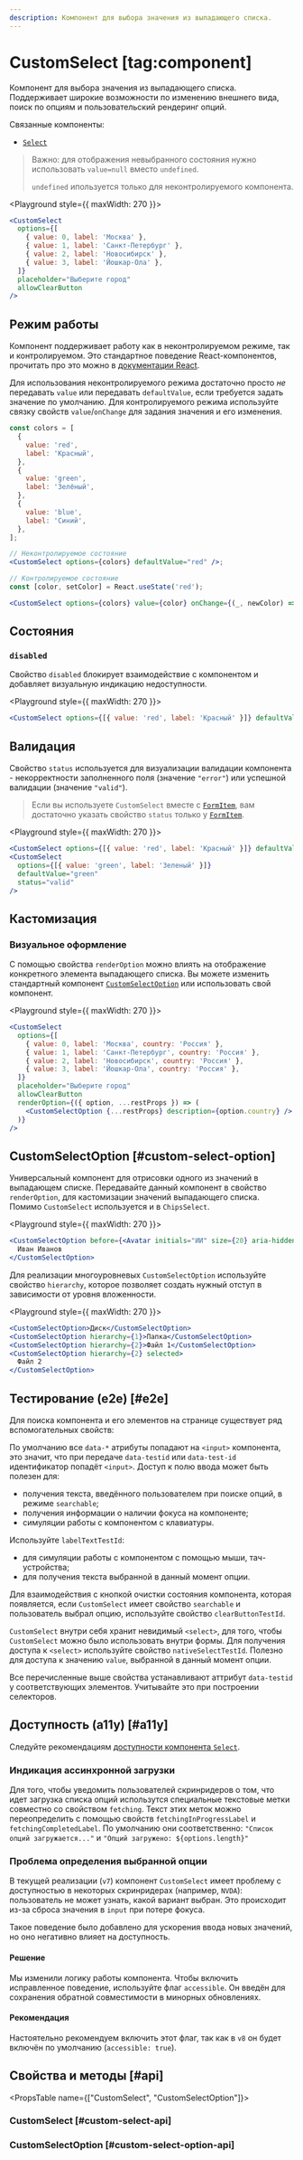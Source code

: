 ```yaml
---
description: Компонент для выбора значения из выпадающего списка.
---
```


<Overview group="forms">

# CustomSelect [tag:component]

Компонент для выбора значения из выпадающего списка.
Поддерживает широкие возможности по изменению внешнего вида, поиск по опциям и пользовательский рендеринг опций.

Связанные компоненты:

- [`Select`](/components/select)

</Overview>

> Важно: для отображения невыбранного состояния нужно использовать `value=null` вместо `undefined`.
>
> `undefined` ипользуется только для неконтролируемого компонента.

<Playground style={{ maxWidth: 270 }}>
  ```jsx
  <CustomSelect
    options={[
      { value: 0, label: 'Москва' },
      { value: 1, label: 'Санкт-Петербург' },
      { value: 2, label: 'Новосибирск' },
      { value: 3, label: 'Йошкар-Ола' },
    ]}
    placeholder="Выберите город"
    allowClearButton
  />
  ```
</Playground>

## Режим работы

Компонент поддерживает работу как в неконтролируемом режиме, так и контролируемом. Это стандартное поведение
React-компонентов, прочитать про это можно в [документации React](https://react.dev/reference/react-dom/components/input#controlling-an-input-with-a-state-variable).

Для использования неконтролируемого режима достаточно просто _не_ передавать `value` или передавать `defaultValue`, если
требуется задать значение по умолчанию.
Для контролируемого режима используйте связку свойств `value`/`onChange` для задания значения и его изменения.

```jsx
const colors = [
  {
    value: 'red',
    label: 'Красный',
  },
  {
    value: 'green',
    label: 'Зелёный',
  },
  {
    value: 'blue',
    label: 'Синий',
  },
];

// Неконтролируемое состояние
<CustomSelect options={colors} defaultValue="red" />;

// Контролируемое состояние
const [color, setColor] = React.useState('red');

<CustomSelect options={colors} value={color} onChange={(_, newColor) => setColor(newColor)} />;
```

## Состояния

### `disabled`

Свойство `disabled` блокирует взаимодействие с компонентом и добавляет визуальную индикацию недоступности.

<Playground style={{ maxWidth: 270 }}>
  ```jsx
  <CustomSelect options={[{ value: 'red', label: 'Красный' }]} defaultValue="red" disabled />
  ```
</Playground>

## Валидация

Свойство `status` используется для визуализации валидации компонента - некорректности заполненного поля (значение `"error"`)
или успешной валидации (значение `"valid"`).

> Если вы используете `CustomSelect` вместе с [`FormItem`](/components/form-item), вам достаточно указать свойство `status` только у
> [`FormItem`](/components/form-item).

<Playground style={{ maxWidth: 270 }}>
  ```jsx
  <CustomSelect options={[{ value: 'red', label: 'Красный' }]} defaultValue="red" status="error" />
  <CustomSelect
    options={[{ value: 'green', label: 'Зеленый' }]}
    defaultValue="green"
    status="valid"
  />
  ```
</Playground>

## Кастомизация

### Визуальное оформление

С помощью свойства `renderOption` можно влиять на отображение конкретного элемента выпадающего списка.
Вы можете изменить стандартный компонент [`CustomSelectOption`](#customselectoption) или использовать свой компонент.

<Playground style={{ maxWidth: 270 }}>
  ```jsx
  <CustomSelect
    options={[
      { value: 0, label: 'Москва', country: 'Россия' },
      { value: 1, label: 'Санкт-Петербург', country: 'Россия' },
      { value: 2, label: 'Новосибирск', country: 'Россия' },
      { value: 3, label: 'Йошкар-Ола', country: 'Россия' },
    ]}
    placeholder="Выберите город"
    allowClearButton
    renderOption={({ option, ...restProps }) => (
      <CustomSelectOption {...restProps} description={option.country} />
    )}
  />
  ```
</Playground>

## CustomSelectOption [#custom-select-option]

Универсальный компонент для отрисовки одного из значений в выпадающем списке.
Передавайте данный компонент в свойство `renderOption`, для кастомизации значений выпадающего списка.
Помимо `CustomSelect` используется и в `ChipsSelect`.

<Playground style={{ maxWidth: 270 }}>
  ```jsx
  <CustomSelectOption before={<Avatar initials="ИИ" size={20} aria-hidden />} after={<Icon16Pin />}>
    Иван Иванов
  </CustomSelectOption>
  ```
</Playground>

Для реализации многоуровневых `CustomSelectOption` используйте свойство `hierarchy`,
которое позволяет создать нужный отступ в зависимости от уровня вложенности.

<Playground style={{ maxWidth: 270 }}>
  ```jsx
  <CustomSelectOption>Диск</CustomSelectOption>
  <CustomSelectOption hierarchy={1}>Папка</CustomSelectOption>
  <CustomSelectOption hierarchy={2}>Файл 1</CustomSelectOption>
  <CustomSelectOption hierarchy={2} selected>
    Файл 2
  </CustomSelectOption>
  ```
</Playground>

## Тестирование (e2e) [#e2e]

Для поиска компонента и его элементов на странице cуществует ряд вспомогательных свойств:

По умолчанию все `data-*` атрибуты попадают на `<input>` компонента, это значит, что при передаче
`data-testid` или `data-test-id` идентификатор попадёт `<input>`.
Доступ к полю ввода может быть полезен для:

- получения текста, введённого пользователем при поиске опций, в режиме `searchable`;
- получения информации о наличии фокуса на компоненте;
- симуляции работы с компонентом с клавиатуры.

Используйте `labelTextTestId`:

- для симуляции работы с компонентом с помощью мыши, тач-устройства;
- для получения текста выбранной в данный момент опции.

Для взаимодействия с кнопкой очистки состояния компонента, которая появляется,
если `CustomSelect` имеет свойство `searchable` и пользователь выбрал опцию, используйте свойство `clearButtonTestId`.

`CustomSelect` внутри себя хранит невидимый `<select>`, для того, чтобы `CustomSelect` можно было использовать внутри формы.
Для получения доступа к `<select>` используйте свойство `nativeSelectTestId`. Полезно для доступа к значению `value`,
выбранной в данный момент опции.

Все перечисленные выше свойства устанавливают аттрибут `data-testid` у соответствующих элементов. Учитывайте это при построении селекторов.

## Доступность (a11y) [#a11y]

Следуйте рекомендациям [доступности компонента `Select`](/components/select#a11y).

### Индикация ассинхронной загрузки

Для того, чтобы уведомить пользователей скринридеров о том, что идет загрузка списка опций использутся специальные текстовые метки совместно со свойством `fetching`.
Текст этих меток можно переопределить с помощью свойств `fetchingInProgressLabel` и `fetchingCompletedLabel`. По умолчанию они соответственно: `"Список опций загружается..."` и `"Опций загружено: ${options.length}"`

### Проблема определения выбранной опции

В текущей реализации (`v7`) компонент `CustomSelect` имеет проблему с доступностью в некоторых скринридерах (например, `NVDA`): пользователь не может узнать, какой вариант выбран.
Это происходит из-за сброса значения в `input` при потере фокуса.

Такое поведение было добавлено для ускорения ввода новых значений, но оно негативно влияет на доступность.

#### Решение

Мы изменили логику работы компонента. Чтобы включить исправленное поведение, используйте флаг `accessible`. Он введён для сохранения обратной совместимости в минорных обновлениях.

#### Рекомендация

Настоятельно рекомендуем включить этот флаг, так как в `v8` он будет включён по умолчанию (`accessible: true`).

## Свойства и методы [#api]

<PropsTable name={["CustomSelect", "CustomSelectOption"]}>
### CustomSelect [#custom-select-api]

### CustomSelectOption [#custom-select-option-api]

</PropsTable>
